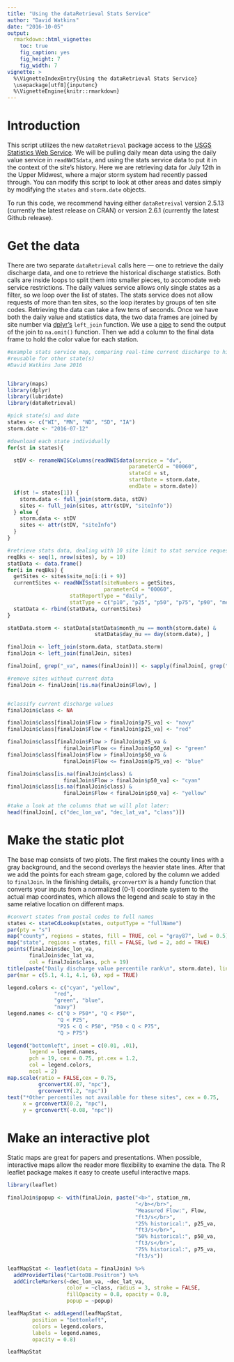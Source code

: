 ```yaml
---
title: "Using the dataRetrieval Stats Service"
author: "David Watkins"
date: "2016-10-05"
output: 
  rmarkdown::html_vignette:
    toc: true
    fig_caption: yes
    fig_height: 7
    fig_width: 7
vignette: >
  %\VignetteIndexEntry{Using the dataRetrieval Stats Service}
  \usepackage[utf8]{inputenc}
  %\VignetteEngine{knitr::rmarkdown}
---
```


# Introduction

This script utilizes the new `dataRetrieval` package access to the [USGS Statistics Web Service](http://waterservices.usgs.gov/rest/Statistics-Service.html).  We will be pulling daily mean data using the daily value service in `readNWISdata`, and using the stats service data to put it in the context of the site's history.  Here we are retrieving data for July 12th in the Upper Midwest, where a major storm system had recently passed through. You can modify this script to look at other areas and dates simply by modifying the `states` and `storm.date` objects.

To run this code, we recommend having either `dataRetreival` version 2.5.13 (currently the latest release on CRAN) or version 2.6.1 (currently the latest Github release).

# Get the data

There are two separate `dataRetrieval` calls here — one to retrieve the daily discharge data, and one to retrieve the historical discharge statistics.  Both calls are inside loops to split them into smaller pieces, to accomodate web service restrictions.  The daily values service allows only single states as a filter, so we loop over the list of states. The stats service does not allow requests of more than ten sites, so the loop iterates by groups of ten site codes.  Retrieving the data can take a few tens of seconds.  Once we have both the daily value and statistics data, the two data frames are joined by site number via [dplyr's](https://cran.rstudio.com/web/packages/dplyr/vignettes/introduction.html) `left_join` function.  We use a [pipe](https://cran.r-project.org/web/packages/magrittr/vignettes/magrittr.html) to send the output of the join to `na.omit()` function.  Then we add a column to the final data frame to hold the color value for each station.    
  
```r
#example stats service map, comparing real-time current discharge to history for each site
#reusable for other state(s)
#David Watkins June 2016


library(maps)
library(dplyr)
library(lubridate)
library(dataRetrieval)

#pick state(s) and date
states <- c("WI", "MN", "ND", "SD", "IA")
storm.date <- "2016-07-12"

#download each state individually
for(st in states){

  stDV <- renameNWISColumns(readNWISdata(service = "dv",
                                       parameterCd = "00060",
                                       stateCd = st,
                                       startDate = storm.date,
                                       endDate = storm.date))
  if(st != states[1]) {
    storm.data <- full_join(storm.data, stDV)
    sites <- full_join(sites, attr(stDV, "siteInfo"))
  } else {
    storm.data <- stDV
    sites <- attr(stDV, "siteInfo")
  }
}

#retrieve stats data, dealing with 10 site limit to stat service requests
reqBks <- seq(1, nrow(sites), by = 10)
statData <- data.frame()
for(i in reqBks) {
  getSites <- sites$site_no[i:(i + 9)]
  currentSites <- readNWISstat(siteNumbers = getSites,
                               parameterCd = "00060", 
                    statReportType = "daily",
                    statType = c("p10", "p25", "p50", "p75", "p90", "mean"))
  statData <- rbind(statData, currentSites)
}

statData.storm <- statData[statData$month_nu == month(storm.date) & 
                            statData$day_nu == day(storm.date), ]

finalJoin <- left_join(storm.data, statData.storm)
finalJoin <- left_join(finalJoin, sites) 

finalJoin[, grep("_va", names(finalJoin))] <- sapply(finalJoin[, grep("_va", names(finalJoin))], function(x) as.numeric(x))

#remove sites without current data 
finalJoin <- finalJoin[!is.na(finalJoin$Flow), ] 


#classify current discharge values
finalJoin$class <- NA

finalJoin$class[finalJoin$Flow > finalJoin$p75_va] <- "navy"
finalJoin$class[finalJoin$Flow < finalJoin$p25_va] <- "red"

finalJoin$class[finalJoin$Flow > finalJoin$p25_va & 
                  finalJoin$Flow <= finalJoin$p50_va] <- "green"
finalJoin$class[finalJoin$Flow > finalJoin$p50_va &
                  finalJoin$Flow <= finalJoin$p75_va] <- "blue"

finalJoin$class[is.na(finalJoin$class) & 
                  finalJoin$Flow > finalJoin$p50_va] <- "cyan"
finalJoin$class[is.na(finalJoin$class) & 
                  finalJoin$Flow < finalJoin$p50_va] <- "yellow"

#take a look at the columns that we will plot later:
head(finalJoin[, c("dec_lon_va", "dec_lat_va", "class")])
```

#  Make the static plot

The base map consists of two plots.  The first makes the county lines with a gray background, and the second overlays the heavier state lines.  After that we add the points for each stream gage, colored by the column we added to `finalJoin`.  In the finishing details, `grconvertXY` is a handy function that converts your inputs from a normalized (0-1) coordinate system to the actual map coordinates, which allows the legend and scale to stay in the same relative location on different maps. 

```r
#convert states from postal codes to full names
states <- stateCdLookup(states, outputType = "fullName")
par(pty = "s")
map("county", regions = states, fill = TRUE, col = "gray87", lwd = 0.5)
map("state", regions = states, fill = FALSE, lwd = 2, add = TRUE)
points(finalJoin$dec_lon_va,
       finalJoin$dec_lat_va,
       col = finalJoin$class, pch = 19)
title(paste("Daily discharge value percentile rank\n", storm.date), line = 1)
par(mar = c(5.1, 4.1, 4.1, 6), xpd = TRUE)

legend.colors <- c("cyan", "yellow",
               "red",
               "green", "blue",
               "navy")
legend.names <- c("Q > P50*", "Q < P50*",
                "Q < P25",
                "P25 < Q < P50", "P50 < Q < P75",
                "Q > P75")

legend("bottomleft", inset = c(0.01, .01),
       legend = legend.names,
       pch = 19, cex = 0.75, pt.cex = 1.2,
       col = legend.colors,
       ncol = 2)
map.scale(ratio = FALSE,cex = 0.75,
          grconvertX(.07, "npc"), 
          grconvertY(.2, "npc"))
text("*Other percentiles not available for these sites", cex = 0.75,
     x = grconvertX(0.2, "npc"), 
     y = grconvertY(-0.08, "npc"))
```

# Make an interactive plot

Static maps are great for papers and presentations. When possible, interactive maps allow the reader more flexibility to examine the data. The R leaflet package makes it easy to create useful interactive maps.

```r
library(leaflet)

finalJoin$popup <- with(finalJoin, paste("<b>", station_nm, 
                                         "</b></br>",
                                         "Measured Flow:", Flow, 
                                         "ft3/s</br>",
                                         "25% historical:", p25_va,
                                         "ft3/s</br>",
                                         "50% historical:", p50_va,
                                         "ft3/s</br>",
                                         "75% historical:", p75_va,
                                         "ft3/s"))

leafMapStat <- leaflet(data = finalJoin) %>% 
  addProviderTiles("CartoDB.Positron") %>%
  addCircleMarkers(~dec_lon_va, ~dec_lat_va,
                   color = ~class, radius = 3, stroke = FALSE,
                   fillOpacity = 0.8, opacity = 0.8,
                   popup = ~popup)

leafMapStat <- addLegend(leafMapStat,
        position = "bottomleft",
        colors = legend.colors,
        labels = legend.names,
        opacity = 0.8)

leafMapStat
```
